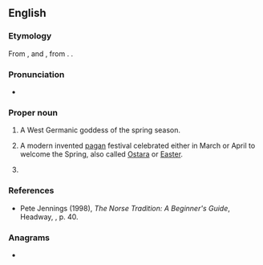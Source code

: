 ==English==

===Etymology===
From {{der|en|ang|Ēostre|}}, {{m|ang|Ēastre||a word referring to "the rising dawn" to indicate the season of Spring}} and {{m|ang|ēastre||Easter}}, from {{der|en|gem-pro|*Austrǭ||Easter, springtime}}. {{doublet|en|Easter}}.

===Pronunciation===
* {{ang-IPA|Eostre}}

===Proper noun===
{{en-proper noun}}
{{wikipedia}}

# A West Germanic goddess of the spring season.
# {{lb|en|paganism}} A modern invented [[pagan]] festival celebrated either in March or April to welcome the Spring, also called [[Ostara]] or [[Easter]].
# {{rfv-sense|en}} {{n-g|A [[putative]] [[Anglo-Saxon]] seasonal reference.}}

===References===
* Pete Jennings (1998), ''The Norse Tradition: A Beginner's Guide'', Headway, {{ISBN|0-340-72082-4}}, p. 40.

{{C|en|Festivals}}

===Anagrams===
* {{anagrams|en|a=eeorst|Rosete|STEREO|e-store|erotes|stereo|stereo-}}